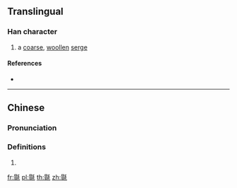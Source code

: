==Translingual==

===Han character===
{{Han char|rn=82|rad=毛|as=10|sn=14|four=62114|canj=AMHQU|ids=⿰𦐇毛}}

# a [[coarse]], [[woollen]] [[serge]]

====References====
* {{Han ref|kx=0595.190|dkj=16921|dj=0986.450|hdz=32003.070|uh=6BFE|ud=27646|bh=E26B|bd=57963}}

----

==Chinese==
{{zh-forms}}

===Pronunciation===
{{zh-pron
|m=tà
|c=taap3
|mc=y
|oc=y
|ma=
|cat=n
}}

===Definitions===
{{zh-hanzi}}

# {{rfdef|lang=zh}}

[[fr:毾]]
[[pl:毾]]
[[th:毾]]
[[zh:毾]]